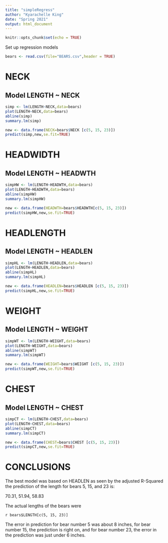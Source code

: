 ```yaml
---
title: "simpleRegress"
author: "Kyarachelle King"
date: "Spring 2021"
output: html_document
---
```


```r
knitr::opts_chunk$set(echo = TRUE)
```

Set up regression models

```r
bears <- read.csv(file="BEARS.csv",header = TRUE)
```

# NECK
## Model LENGTH ~ NECK   

```r
simp <- lm(LENGTH~NECK,data=bears)
plot(LENGTH~NECK,data=bears)
abline(simp)
summary.lm(simp)
```

```r
new <- data.frame(NECK=bears$NECK [c(5, 15, 23)])
predict(simp,new,se.fit=TRUE)
```

# HEADWIDTH
## Model LENGTH ~ HEADWTH

```r
simpHW <- lm(LENGTH~HEADWTH,data=bears)
plot(LENGTH~HEADWTH,data=bears)
abline(simpHW)
summary.lm(simpHW)
```

```r
new <- data.frame(HEADWTH=bears$HEADWTH[c(5, 15, 23)])
predict(simpHW,new,se.fit=TRUE)
```

# HEADLENGTH
## Model LENGTH ~ HEADLEN

```r
simpHL <- lm(LENGTH~HEADLEN,data=bears)
plot(LENGTH~HEADLEN,data=bears)
abline(simpHL)
summary.lm(simpHL)
```

```r
new <- data.frame(HEADLEN=bears$HEADLEN [c(5, 15, 23)])
predict(simpHL,new,se.fit=TRUE)
```

# WEIGHT
## Model LENGTH ~ WEIGHT

```r
simpWT <- lm(LENGTH~WEIGHT,data=bears)
plot(LENGTH~WEIGHT,data=bears)
abline(simpWT)
summary.lm(simpWT)
```

```r
new <- data.frame(WEIGHT=bears$WEIGHT [c(5, 15, 23)])
predict(simpWT,new,se.fit=TRUE)
```

# CHEST
## Model LENGTH ~ CHEST

```r
simpCT <- lm(LENGTH~CHEST,data=bears)
plot(LENGTH~CHEST,data=bears)
abline(simpCT)
summary.lm(simpCT)
```

```r
new <- data.frame(CHEST=bears$CHEST [c(5, 15, 23)])
predict(simpCT,new,se.fit=TRUE)
```

# CONCLUSIONS

The best model was based on HEADLEN as seen by the adjusted R-Squared the prediction of the length for bears 5, 15, and 23 is:

70.31,  51.94, 58.83


The actual lengths of the bears were

`r bears$LENGTH[c(5, 15, 23)]` 

The error in prediction for bear number 5 was about 8 inches, for bear number 15, the prediction is right on, and for bear number 23, the error in the prediction was just under 6 inches.